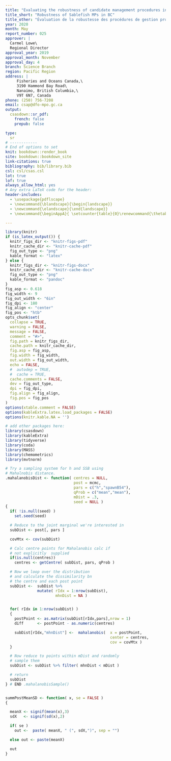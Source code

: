```yaml
---
title: "Evaluating the robustness of candidate management procedures in the BC Sablefish (*Anoplopoma fibria*) fishery for 2019-2020"
title_short: "Robustness of Sablefish MPs in BC"
title_other: "Évaluation de la robustesse des procédures de gestion proposées pour la pêche à la morue charbonnière (*Anoplopoma fimbria*) en C.-B., 2019-2020"
year: 2020
month: May
report_number: 025
approver: |
  Carmel Lowe\
  Regional Director
approval_year: 2019
approval_month: November
approval_day: 4
branch: Science Branch
region: Pacific Region
address: |
     Fisheries and Oceans Canada,\
     3190 Hammond Bay Road\
     Nanaimo, British Columbia,\
     V9T 6N7, Canada
phone: (250) 756-7208
email: csap@dfo-mpo.gc.ca
output:
  csasdown::sr_pdf:
    french: false
    prepub: false

type:
  sr
# ------------
# End of options to set
knit: bookdown::render_book
site: bookdown::bookdown_site
link-citations: true
bibliography: bib/library.bib
csl: csl/csas.csl
lot: true
lof: true
always_allow_html: yes
# Any extra LaTeX code for the header:
header-includes:
  - \usepackage{pdflscape}
  - \newcommand{\blandscape}{\begin{landscape}}
  - \newcommand{\elandscape}{\end{landscape}}
  - \newcommand{\beginAppA}{ \setcounter{table}{0}\renewcommand{\thetable}{A\arabic{table}}\setcounter{figure}{0}\renewcommand{\thefigure}{A\arabic{figure}} }

---
```


```r
library(knitr)
if (is_latex_output()) {
  knitr_figs_dir <- "knitr-figs-pdf"
  knitr_cache_dir <- "knitr-cache-pdf"
  fig_out_type <- "png"
  kable_format <- "latex"
} else {
  knitr_figs_dir <- "knitr-figs-docx"
  knitr_cache_dir <- "knitr-cache-docx"
  fig_out_type <- "png"
  kable_format <- "pandoc"
}
fig_asp <- 0.618
fig_width <- 9
fig_out_width <- "6in"
fig_dpi <- 180
fig_align <- "center"
fig_pos <- "htb"
opts_chunk$set(
  collapse = TRUE,
  warning = FALSE,
  message = FALSE,
  comment = "#>",
  fig.path = knitr_figs_dir,
  cache.path = knitr_cache_dir,
  fig.asp = fig_asp,
  fig.width = fig_width,
  out.width = fig_out_width,
  echo = FALSE,
  #  autodep = TRUE,
  #  cache = TRUE,
  cache.comments = FALSE,
  dev = fig_out_type,
  dpi = fig_dpi,
  fig.align = fig_align,
  fig.pos = fig_pos
)
options(xtable.comment = FALSE)
options(kableExtra.latex.load_packages = FALSE)
options(knitr.kable.NA = '')
```

```r
# add other packages here:
library(csasdown)
library(kableExtra)
library(tidyverse)
library(coda)
library(MASS)
library(chemometrics)
library(mvtnorm)
```

```r
# Try a sampling system for h and SSB using
# Mahalnobis distance.
.mahalanobisDist <- function( centres = NULL,
                              post = mcmc, 
                              pars = c("h","spawnB54"),
                              qProb = c("mean","mean"),
                              mDist = .3,
                              seed = NULL )
{
  if( !is.null(seed) )
    set.seed(seed)

  # Reduce to the joint marginal we're interested in
  subDist <- post[, pars ]

  covMtx <- cov(subDist)

  # Calc centre points for Mahalanobis calc if
  # not explicitly  supplied
  if(is.null(centres))
    centres <- getCentre( subDist, pars, qProb )

  # Now we loop over the distribution
  # and calculate the dissimilarity bn
  # the centre and each post point
  subDist <-  subDist %>%
              mutate( rIdx = 1:nrow(subDist),
                      mhnDist = NA )


  for( rIdx in 1:nrow(subDist) )
  {
    postPoint <- as.matrix(subDist[rIdx,pars],nrow = 1)
    diff      <- postPoint - as.numeric(centres)

    subDist[rIdx,"mhnDist"] <-  mahalanobis(  x = postPoint, 
                                              center = centres,
                                              cov = covMtx )
  }

  # Now reduce to points within mDist and randomly
  # sample them
  subDist <- subDist %>% filter( mhnDist < mDist )

  # return
  subDist
} # END .mahalanobisSample()


summPostMeanSD <- function( x, se = FALSE )
{

  meanX <- signif(mean(x),3)
  sdX   <- signif(sd(x),2)

  if( se )
    out <-  paste( meanX, " (", sdX,")", sep = "")

  else out <- paste(meanX)

  out
}

```
